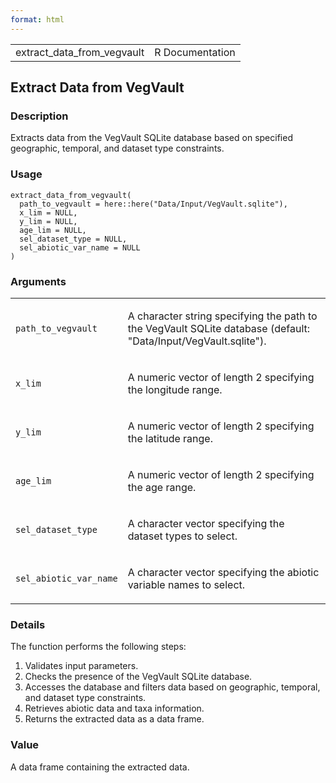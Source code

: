 ```yaml
---
format: html
---
```


<html><head><title>R: Extract Data from VegVault</title>
<meta http-equiv="Content-Type" content="text/html; charset=utf-8" />
<meta name="viewport" content="width=device-width, initial-scale=1.0, user-scalable=yes" />
<link rel="stylesheet" href="https://cdn.jsdelivr.net/npm/katex@0.15.3/dist/katex.min.css">
<script type="text/javascript">
const macros = { "\\R": "\\textsf{R}", "\\code": "\\texttt"};
function processMathHTML() {
    var l = document.getElementsByClassName('reqn');
    for (let e of l) { katex.render(e.textContent, e, { throwOnError: false, macros }); }
    return;
}</script>
<script defer src="https://cdn.jsdelivr.net/npm/katex@0.15.3/dist/katex.min.js"
    onload="processMathHTML();"></script>
<link rel="stylesheet" type="text/css" href="R.css" />
</head><body><div class="container"><main>

<table style="width: 100%;"><tr><td>extract_data_from_vegvault</td><td style="text-align: right;">R Documentation</td></tr></table>

<h2>Extract Data from VegVault</h2>

<h3>Description</h3>

<p>Extracts data from the VegVault SQLite database based on specified
geographic, temporal, and dataset type constraints.
</p>


<h3>Usage</h3>

<pre><code class='language-R'>extract_data_from_vegvault(
  path_to_vegvault = here::here("Data/Input/VegVault.sqlite"),
  x_lim = NULL,
  y_lim = NULL,
  age_lim = NULL,
  sel_dataset_type = NULL,
  sel_abiotic_var_name = NULL
)
</code></pre>


<h3>Arguments</h3>

<table>
<tr><td><code id="path_to_vegvault">path_to_vegvault</code></td>
<td>
<p>A character string specifying the path to the VegVault SQLite database
(default: &quot;Data/Input/VegVault.sqlite&quot;).</p>
</td></tr>
<tr><td><code id="x_lim">x_lim</code></td>
<td>
<p>A numeric vector of length 2 specifying the longitude range.</p>
</td></tr>
<tr><td><code id="y_lim">y_lim</code></td>
<td>
<p>A numeric vector of length 2 specifying the latitude range.</p>
</td></tr>
<tr><td><code id="age_lim">age_lim</code></td>
<td>
<p>A numeric vector of length 2 specifying the age range.</p>
</td></tr>
<tr><td><code id="sel_dataset_type">sel_dataset_type</code></td>
<td>
<p>A character vector specifying the dataset types to select.</p>
</td></tr>
<tr><td><code id="sel_abiotic_var_name">sel_abiotic_var_name</code></td>
<td>
<p>A character vector specifying the abiotic variable names to select.</p>
</td></tr>
</table>


<h3>Details</h3>

<p>The function performs the following steps:
</p>
<p>1. Validates input parameters.
2. Checks the presence of the VegVault SQLite database.
3. Accesses the database and filters data based on geographic, temporal,
and dataset type constraints.
4. Retrieves abiotic data and taxa information.
5. Returns the extracted data as a data frame.
</p>


<h3>Value</h3>

<p>A data frame containing the extracted data.
</p>

</main>

</div>
</body></html>

